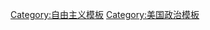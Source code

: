 {{Navbox
|name = Modern liberalism in the United States
|title = {{le|美國的現代自由主義|Modern liberalism in the United States|{{color|white|美國的現代自由主義}}}}
|state = <includeonly>collapsed</includeonly>
|bodyclass = hlist
|titlestyle = background:#3252B4; color:white;
|image = {{Imagemap American liberals|250px}}
|expanded = {{{expanded|}}}
|groupstyle = background:#3252B4; color:white;
|group1 = 延伸變化
|list1 =
* [[Progressivism in the United States|Progressivism]]
* [[社會自由主義#美國|社會自由主義]]
|group2 = 核心原則 
|list2 =
* [[平等主義]]
* [[機會平等]]
* [[環境保護主義]]
* [[國際主義]]
* [[混合經濟]]
* [[平等原則]]
* [[社會正義]]
* [[福利國家]]
|group3 = 歷史
|list3 =
* [[Modern liberalism in the United States#1950s|1950s]]
* [[Modern liberalism in the United States#Richard Nixon|1960s and 1970s]]
* [[Modern liberalism in the United States#Liberals and civil rights|Civil rights movement]]
* [[Classical liberalism in the United States|Classical liberalism]]
* [[Modern liberalism in the United States#Liberalism during the Cold War|Cold War]]
* [[Modern liberalism in the United States#Harry S. Truman's Fair Deal|Fair Deal]]
* [[Modern liberalism in the United States#Great Society: 1964–1968|Great Society]]
* [[Modern liberalism in the United States#Liberal coalition|Liberal coalition]]
* [[Modern liberalism in the United States#Liberal Republicans|Liberal Republicans]]
* [[Modern liberalism in the United States#Neoconservatives|Neoconservatism]]
* [[Modern liberalism in the United States#New Deal|New Deal]]
* [[New Democrats]]
** [[Modern liberalism in the United States#Bill Clinton administration and the Third Way|Third Way]]
* [[Modern liberalism in the United States#Under attack from the New Left|New Left]]
* [[Modern liberalism in the United States#Progressive Era|Progressive Era]]
* [[Modern liberalism in the United States#Liberals and the Vietnam War|Vietnam War]]
|group4 = 重要人物
|list4 =
* [[Edith Abbott]]
* [[珍·亞當斯]]
* [[路易斯·布蘭迪斯]]
* [[Cesar Chavez]]
* [[Henry Steele Commager]]
* [[威廉·道格拉斯]]
* [[W·E·B·杜波依斯]]
* [[貝蒂·福特]]
* [[貝蒂·傅瑞丹]]
* [[約翰·加爾布雷斯]]
* [[龔帕斯]]
* [[芬妮·露·哈默]]
* [[理查德·霍夫施塔特]]
* [[Patricia Ireland]]
* [[傑西·傑克遜]]
* [[Alfred Kazin]]
* [[科麗塔·斯科特·金]]
* [[馬丁·路德·金]]
* [[Michael Lerner (rabbi)|Michael Lerner]]
* [[雷切爾·瑪多]]
* [[瑟古德·馬歇爾]]
* [[Pauli Murray]]
* [[A. Philip Randolph]]
* [[約翰·羅爾斯]]
* [[沃爾特·路則]]
* [[埃莉諾·羅斯福]]
* [[小亞瑟·史列辛格]]
* [[阿爾·夏普頓]]
* [[蘇珊·桑塔格]]
* [[格洛麗亞·斯泰纳姆]]
* [[萊昂内爾·特里林]]
* [[William Monroe Trotter]]
* [[戈爾·維達爾]]
* [[厄爾·沃倫]]
|group5 = 重要政治人物
|list5 =
* [[Bella Abzug]]
* [[喬·拜登]]
* [[威廉·詹寧斯·布萊恩]]
* [[彼特·布塔朱吉]]
* [[吉米·卡特]]
* [[比爾·克林頓]]
* [[希拉里·克林頓]]
* [[約翰·科尼爾斯]]
* [[馬里奧·庫默]]
* [[霍華德·迪安]]
* [[麥可·杜卡基斯]]
* [[巴尼·弗蘭克]]
* [[休伯特·漢弗萊]]
* [[Jacob Javits]]
* [[林登·約翰遜]]
* [[芭芭拉·喬丹]]
* [[約翰·肯尼迪]]
* [[羅伯特·弗朗西斯·甘迺迪]]
* [[泰德·肯尼迪]]
* [[約翰·福布斯·凱瑞]]
* [[罗伯特·拉福莱特]]
* [[菲奥雷洛·亨利·拉瓜迪亞]]
* [[約翰·路易斯 (喬治亞州政治人物)|約翰·路易斯]]
* [[John Lindsay]]
* [[喬治·麥戈文]]
* [[哈維·米爾克]]
* [[沃爾特·蒙代爾]]
* [[提普·奥尼爾]]
* [[貝拉克·奥巴馬]]
* [[南希·佩洛西]]
* [[Adam Clayton Powell Jr.]]
* [[納爾遜·洛克菲勒]]
* [[富蘭克林·德拉諾·羅斯福]]
* [[西奥多·羅斯福]]
* [[伯尼·桑德斯]]
* [[哈里·S·杜鲁门]]
* [[亨利·阿加德·華萊士]]
* [[伊莉莎白·華倫]]
* [[Paul Wellstone]]
* [[伍德羅·威爾遜]]
* [[Ralph Yarborough]]
|group6 = 主要政黨
|list6 =
* [[民主党 (美国)|民主黨]](自1930年代)
* 進步黨 ([[Progressive Party (United States, 1912)|1912]], [[Progressive Party (United States, 1924–34)|1924]], [[Progressive Party (United States, 1948)|1948]])
* [[洛克菲勒共和党]](1930年代–1970年代)
|belowstyle = background:#3252B4; color:white;
|below = [[File:Yellow flag waving.svg|15px]] [[Portal:自由主義|{{colors|white|Liberalism portal}}]]
}}<noinclude>
{{collapsible option}}

[[Category:自由主义模板]]
[[Category:美国政治模板]]
</noinclude>